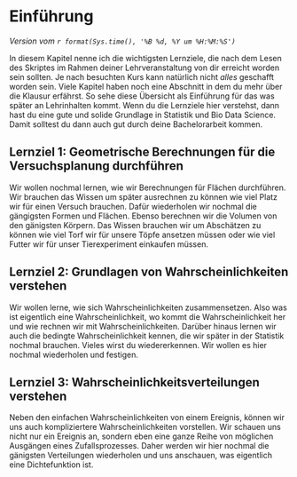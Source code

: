 # Einführung {#sec-intro}

*Version vom `r format(Sys.time(), '%B %d, %Y um %H:%M:%S')`*

In diesem Kapitel nenne ich die wichtigsten Lernziele, die nach dem Lesen des Skriptes im Rahmen deiner Lehrveranstaltung von dir erreicht worden sein sollten. Je nach besuchten Kurs kann natürlich nicht *alles* geschafft worden sein. Viele Kapitel haben noch eine Abschnitt in dem du mehr über die Klausur erfährst. So sehe diese Übersicht als Einführung für das was später an Lehrinhalten kommt. Wenn du die Lernziele hier verstehst, dann hast du eine gute und solide Grundlage in Statistik und Bio Data Science. Damit solltest du dann auch gut durch deine Bachelorarbeit kommen.

## Lernziel 1: Geometrische Berechnungen für die Versuchsplanung durchführen

Wir wollen nochmal lernen, wie wir Berechnungen für Flächen durchführen. Wir brauchen das Wissen um später ausrechnen zu können wie viel Platz wir für einen Versuch brauchen. Dafür wiederholen wir nochmal die gängigsten Formen und Flächen. Ebenso berechnen wir die Volumen von den gänigsten Körpern. Das Wissen brauchen wir um Abschätzen zu können wie viel Torf wir für unsere Töpfe ansetzen müssen oder wie viel Futter wir für unser Tierexperiment einkaufen müssen.

## Lernziel 2: Grundlagen von Wahrscheinlichkeiten verstehen

Wir wollen lerne, wie sich Wahrscheinlichkeiten zusammensetzen. Also was ist eigentlich eine Wahrscheinlichkeit, wo kommt die Wahrscheinlichkeit her und wie rechnen wir mit Wahrscheinlichkeiten. Darüber hinaus lernen wir auch die bedingte Wahrscheinlichkeit kennen, die wir später in der Statistik nochmal brauchen. Vieles wirst du wiedererkennen. Wir wollen es hier nochmal wiederholen und festigen. 

## Lernziel 3: Wahrscheinlichkeitsverteilungen verstehen

Neben den einfachen Wahrscheinlichkeiten von einem Ereignis, können wir uns auch kompliziertere Wahrscheinlichkeiten vorstellen. Wir schauen uns nicht nur ein Ereignis an, sondern eben eine ganze Reihe von möglichen Ausgängen eines Zufallsprozesses. Daher werden wir hier nochmal die gänigsten Verteilungen wiederholen und uns anschauen, was eigentlich eine Dichtefunktion ist. 
